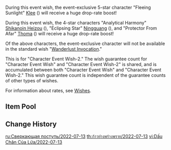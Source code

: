 {{Wish
|name              = Sparkling Steps 2022-07-13
|image             = Sparkling Steps 2022-07-13.png
|type              = Character Event
|type2             = Character Event Wish-2
|duration          = event
|time_start        = 2022-07-13 11:00:00
|time_start_offset = GMT+8
|time_end          = 2022-08-02 17:59:59
|link              = https://www.hoyolab.com/article/5915988
|preceding         = Oni's Royale/2022-06-21
|succeeding        = Tapestry of Golden Flames/2022-08-02
|alongside         = Leaves in the Wind/2022-07-13
|alongside2        = Epitome Invocation/2022-07-13
|previous          = Sparkling Steps/2021-06-09
}}
During this event wish, the event-exclusive 5-star character "Fleeing Sunlight" [[Klee]] ({{Pyro}}) will receive a huge drop-rate boost!

During this event wish, the 4-star characters "Analytical Harmony" [[Shikanoin Heizou]] ({{Anemo}}), "Eclipsing Star" [[Ningguang]] ({{Geo}}), and "Protector From Afar" [[Thoma]] ({{Pyro}}) will receive a huge drop-rate boost!

Of the above characters, the event-exclusive character will not be available in the standard wish "[[Wanderlust Invocation]]."

This is for "Character Event Wish-2." The wish guarantee count for "Character Event Wish" and "Character Event Wish-2" is shared, and is accumulated between both "Character Event Wish" and "Character Event Wish-2." This wish guarantee count is independent of the guarantee counts of other types of wishes.

For information about rates, see [[Wishes]].

==Item Pool==
{{Wish Pool
|^Klee
|^Shikanoin Heizou
|^Ningguang 
|^Thoma
|Diluc
|Jean
|Keqing
|Mona
|Qiqi
|Barbara
|Beidou
|Bennett
|Chongyun
|Diona
|Fischl
|Gorou
|Kujou Sara
|Kuki Shinobu
|Noelle
|Razor
|Rosaria
|Sayu
|Sucrose
|Xiangling
|Xingqiu
|Xinyan
|Yanfei
|Yun Jin
|Dragon's Bane
|Eye of Perception
|Favonius Codex
|Favonius Greatsword
|Favonius Lance
|Favonius Sword
|Favonius Warbow
|Lion's Roar
|Rainslasher
|Rust
|Sacrificial Bow
|Sacrificial Fragments
|Sacrificial Greatsword
|Sacrificial Sword
|The Bell
|The Flute
|The Stringless
|The Widsith
|Black Tassel
|Bloodtainted Greatsword
|Cool Steel
|Debate Club
|Emerald Orb
|Ferrous Shadow
|Harbinger of Dawn
|Magic Guide
|Raven Bow
|Sharpshooter's Oath
|Skyrider Sword
|Slingshot
|Thrilling Tales of Dragon Slayers
}}

==Change History==
{{Change History|2.8}}

[[ru:Сверкающая поступь/2022-07-13]]
[[th:ก้าวย่างพร่างพราย/2022-07-13]]
[[vi:Dấu Chân Của Lửa/2022-07-13]]